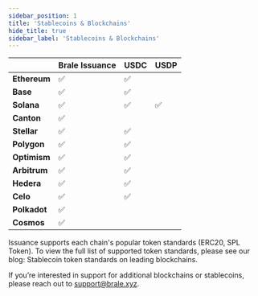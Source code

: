 ```yaml
---
sidebar_position: 1
title: 'Stablecoins & Blockchains'
hide_title: true
sidebar_label: 'Stablecoins & Blockchains'
---
```


<Intro
  heading="Stablecoins & Blockchains"
  subheading="The Brale API supports Brale-issued stablecoins on 14+ popular blockchains alongside native USDC and Paxos-issued stablecoins."
/>

|              | Brale Issuance | USDC | USDP |
| :----------- | :------------- | :--- | :--- |
| **Ethereum** | ✅             | ✅   |      |
| **Base**     | ✅             | ✅   |      |
| **Solana**   | ✅             | ✅   | ✅   |
| **Canton**   | ✅             |      |      |
| **Stellar**  | ✅             | ✅   |      |
| **Polygon**  | ✅             | ✅   |      |
| **Optimism** | ✅             | ✅   |      |
| **Arbitrum** | ✅             | ✅   |      |
| **Hedera**   | ✅             | ✅   |      |
| **Celo**     | ✅             | ✅   |      |
| **Polkadot** | ✅             |      |      |
| **Cosmos**   | ✅             |      |      |

Issuance supports each chain's popular token standards (ERC20, SPL Token). To view the full list of supported token standards, please see our blog: Stablecoin token standards on leading blockchains.

If you’re interested in support for additional blockchains or stablecoins, please reach out to support@brale.xyz.
